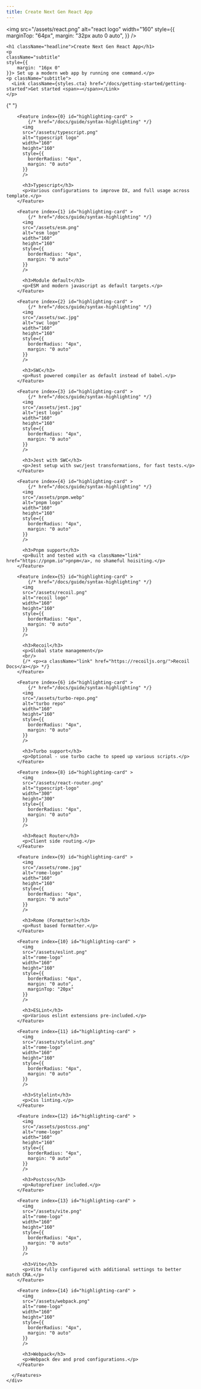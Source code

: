 ```yaml
---
title: Create Next Gen React App
---
```





<div className="home-content">
  <div className="content-container"
  style={{ textAlign: "center" }}>

<img
	src="/assets/react.png"
	alt="react logo"
	width="160"
	style={{
		marginTop: "64px",
		margin: "32px auto 0 auto",
	}}
/>

    <h1 className="headline">Create Next Gen React App</h1>
    <p
    className="subtitle"
    style={{
        margin: "16px 0"
    }}> Set up a modern web app by running one command.</p>
    <p className="subtitle">
      <Link className={styles.cta} href="/docs/getting-started/getting-started">Get started <span>→</span></Link>
    </p>

  </div>

{" "}

<style jsx>{`
	h3 {
		text-align: center;
		margin: 16px 0;
	}
	.link {
		font-weight: bold;
		color: var(--shiki-token-parameter);
		cursor: pointer;
	}
	.content-container {
		max-width: 90rem;
		padding-left: max(env(safe-area-inset-left), 1.5rem);
		padding-right: max(env(safe-area-inset-right), 1.5rem);
		margin: 0 auto;
	}
	.features-container {
		margin: 8rem 0 0;
		padding: 4rem 0;
		background-color: #f3f4f6;
		border-bottom: 1px solid #e5e7eb;
	}
	.features-container .content-container {
		margin-top: -8rem;
	}
	:global(.dark) .features-container {
		background-color: #000;
		border-bottom: 1px solid rgb(38, 38, 38);
	}
	.headline {
		display: inline-block;
		font-size: 3.125rem;
		font-size: min(4.375rem, max(8vw, 2.5rem));
		font-weight: 700;
		font-feature-settings: initial;
		letter-spacing: -0.12rem;
		margin-left: -0.2rem;
		margin-top: 3.4rem;
		line-height: 1.1;
		background-image: linear-gradient(146deg, #000, #757a7d);
		-webkit-background-clip: text;
		-webkit-text-fill-color: transparent;
		background-clip: text;
	}
	:global(.dark) .headline {
		background-image: linear-gradient(146deg, #fff, #757a7d);
	}
	.subtitle {
		font-size: 1.3rem;
		font-size: min(1.3rem, max(3.5vw, 1.2rem));
		font-feature-settings: initial;
		line-height: 1.6;
	}
	.nextjs-link {
		color: currentColor;
		text-decoration: none;
		font-weight: 600;
	}
	:global(#docs-card) {
		color: #fff;
		text-shadow: 0 0 1rem rgba(0, 0, 0, 0.1);
	}
	:global(#docs-card img) {
		object-fit: cover;
		object-position: left;
		position: absolute;
		left: 0;
		right: 0;
		top: 0;
		bottom: 0;
		height: 100%;
		z-index: 0;
		user-select: none;
		pointer-events: none;
	}
	:global(#docs-card img:nth-child(2)) {
		display: none;
	}
	:global(.dark #docs-card img:nth-child(2)) {
		display: initial;
	}
	:global(.dark #docs-card img:nth-child(1)) {
		display: none;
	}
	:global(#highlighting-card) {
		min-height: 300px;
		background-size: 634px;
		background-position: -6px calc(100% + 4px);
		background-repeat: no-repeat;
	}
	:global(.dark #highlighting-card) {
	}
	:global(.feat-darkmode) {
		min-height: 300px;
	}
	:global(.feat-darkmode h3) {
		font-size: 48px;
	}
	:global(#search-card) {
		display: flex;
		flex-direction: column;
		justify-content: center;
	}
	:global(#search-card p) {
		max-width: 320px;
	}
	:global(#search-card video) {
		position: absolute;
		right: 0;
		top: 24px;
		height: 430px;
		pointer-events: none;
		max-width: 60%;
	}
	:global(#fs-card) {
		min-height: 240px;
	}
	:global(#fs-card h3) {
		text-align: left;
		width: min(300px, 41%);
		min-width: 155px;
	}
	:global(#a11y-card) {
		background-image: url(/assets/high-contrast.png);
		background-position: -160px 160px;
	}
	@media screen and (max-width: 1300px) {
		:global(#a11y-card) {
			background-image: linear-gradient(to bottom, white, transparent),
				url(/assets/high-contrast.png);
		}
	}
	@media screen and (max-width: 1200px) {
		:global(#highlighting-card) {
			aspect-ratio: auto;
		}
		:global(.feat-darkmode h3) {
			font-size: 4vw;
			font-size: min(48px, max(4vw, 30px));
		}
		:global(#search-card video) {
			aspect-ratio: 787/623;
			height: auto;
		}
		.headline {
			letter-spacing: -0.08rem;
		}
	}
	@media screen and (max-width: 1024px) {
		:global(#docs-card) {
			aspect-ratio: 135/86;
		}
		:global(#search-card) {
			aspect-ratio: 8/3;
		}
		:global(#search-card h3) {
			text-align: left;
		}
		:global(#highlighting-card) {
			background-size: 136%;
		}
		:global(#a11y-card) {
			background-image: url(/assets/high-contrast.png);
			background-position: center 160px;
		}
	}
	@media screen and (max-width: 768px) {
		:global(#docs-card) {
			min-height: 348px;
			width: 100%;
			aspect-ratio: auto;
		}
		:global(#docs-card img) {
			object-position: -26px 0;
			width: 250%;
			max-width: initial;
		}
	}
	@media screen and (max-width: 640px) {
		:global(#search-card) {
			aspect-ratio: 2.5/2;
			justify-content: flex-start;
			align-items: stretch;
			min-height: 350px;
		}
		:global(#search-card h3) {
			text-align: center;
		}
		:global(#search-card p) {
			max-width: 100%;
		}
		:global(#search-card video) {
			position: relative;
			margin: 0.75em -1.75em 0;
			max-width: calc(100% + 3.5em);
		}
		:global(.dark #search-card video) {
			mix-blend-mode: lighten;
		}
	}
`}</style>

  <div className="features-container">
    <div className="content-container">
      <Features>

        <Feature index={0} id="highlighting-card" >
            {/* href="/docs/guide/syntax-highlighting" */}
          <img
          src="/assets/typescript.png"
          alt="typescript logo"
          width="160"
          height="160"
          style={{
            borderRadius: "4px",
            margin: "0 auto"
          }}
          />

          <h3>Typescript</h3>
          <p>Various configurations to improve DX, and full usage across template.</p>
        </Feature>

        <Feature index={1} id="highlighting-card" >
            {/* href="/docs/guide/syntax-highlighting" */}
          <img
          src="/assets/esm.png"
          alt="esm logo"
          width="160"
          height="160"
          style={{
            borderRadius: "4px",
            margin: "0 auto"
          }}
          />

          <h3>Module default</h3>
          <p>ESM and modern javascript as default targets.</p>
        </Feature>

        <Feature index={2} id="highlighting-card" >
            {/* href="/docs/guide/syntax-highlighting" */}
          <img
          src="/assets/swc.jpg"
          alt="swc logo"
          width="160"
          height="160"
          style={{
            borderRadius: "4px",
            margin: "0 auto"
          }}
          />

          <h3>SWC</h3>
          <p>Rust powered compiler as default instead of babel.</p>
        </Feature>

        <Feature index={3} id="highlighting-card" >
            {/* href="/docs/guide/syntax-highlighting" */}
          <img
          src="/assets/jest.jpg"
          alt="jest logo"
          width="160"
          height="160"
          style={{
            borderRadius: "4px",
            margin: "0 auto"
          }}
          />

          <h3>Jest with SWC</h3>
          <p>Jest setup with swc/jest transformations, for fast tests.</p>
        </Feature>

        <Feature index={4} id="highlighting-card" >
            {/* href="/docs/guide/syntax-highlighting" */}
          <img
          src="/assets/pnpm.webp"
          alt="pnpm logo"
          width="160"
          height="160"
          style={{
            borderRadius: "4px",
            margin: "0 auto"
          }}
          />

          <h3>Pnpm support</h3>
          <p>Built and tested with <a className="link" href="https://pnpm.io">pnpm</a>, no shameful hoisiting.</p>
        </Feature>

        <Feature index={5} id="highlighting-card" >
            {/* href="/docs/guide/syntax-highlighting" */}
          <img
          src="/assets/recoil.png"
          alt="recoil logo"
          width="160"
          height="160"
          style={{
            borderRadius: "4px",
            margin: "0 auto"
          }}
          />

          <h3>Recoil</h3>
          <p>Global state management</p>
          <br/>
          {/* <p><a className="link" href="https://recoiljs.org/">Recoil Docs</a></p> */}
        </Feature>

        <Feature index={6} id="highlighting-card" >
            {/* href="/docs/guide/syntax-highlighting" */}
          <img
          src="/assets/turbo-repo.png"
          alt="turbo repo"
          width="160"
          height="160"
          style={{
            borderRadius: "4px",
            margin: "0 auto"
          }}
          />

          <h3>Turbo support</h3>
          <p>Optional - use turbo cache to speed up various scripts.</p>
        </Feature>

    	<Feature index={8} id="highlighting-card" >
          <img
          src="/assets/react-router.png"
          alt="typescript-logo"
          width="300"
          height="300"
          style={{
            borderRadius: "4px",
            margin: "0 auto"
          }}
          />

          <h3>React Router</h3>
          <p>Client side routing.</p>
        </Feature>

    	<Feature index={9} id="highlighting-card" >
          <img
          src="/assets/rome.jpg"
          alt="rome-logo"
          width="160"
          height="160"
          style={{
            borderRadius: "4px",
            margin: "0 auto"
          }}
          />

          <h3>Rome (Formatter)</h3>
          <p>Rust based formatter.</p>
        </Feature>

    	<Feature index={10} id="highlighting-card" >
          <img
          src="/assets/eslint.png"
          alt="rome-logo"
          width="160"
          height="160"
          style={{
            borderRadius: "4px",
            margin: "0 auto",
			marginTop: "20px"
          }}
          />

          <h3>ESLint</h3>
          <p>Various eslint extensions pre-included.</p>
        </Feature>

    	<Feature index={11} id="highlighting-card" >
          <img
          src="/assets/stylelint.png"
          alt="rome-logo"
          width="160"
          height="160"
          style={{
            borderRadius: "4px",
            margin: "0 auto"
          }}
          />

          <h3>Stylelint</h3>
          <p>Css linting.</p>
        </Feature>

    	<Feature index={12} id="highlighting-card" >
          <img
          src="/assets/postcss.png"
          alt="rome-logo"
          width="160"
          height="160"
          style={{
            borderRadius: "4px",
            margin: "0 auto"
          }}
          />

          <h3>Postcss</h3>
          <p>Autoprefixer included.</p>
        </Feature>

    	<Feature index={13} id="highlighting-card" >
          <img
          src="/assets/vite.png"
          alt="rome-logo"
          width="160"
          height="160"
          style={{
            borderRadius: "4px",
            margin: "0 auto"
          }}
          />

          <h3>Vite</h3>
          <p>Vite fully configured with additional settings to better match CRA.</p>
        </Feature>

    	<Feature index={14} id="highlighting-card" >
          <img
          src="/assets/webpack.png"
          alt="rome-logo"
          width="160"
          height="160"
          style={{
            borderRadius: "4px",
            margin: "0 auto"
          }}
          />

          <h3>Webpack</h3>
          <p>Webpack dev and prod configurations.</p>
        </Feature>

      </Features>
    </div>

  </div>
</div>

